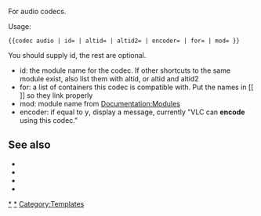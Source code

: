{{codec
|type=audio
|id={{{id|}}}
|altid={{{altid|}}}
|altid2={{{altid2|}}}
|encoder={{{encoder|n}}}
|for={{{for|}}}
|mod={{{mod|}}}
}}<noinclude>
<!-------------------- Documentation goes below this line --------------------->
For audio codecs.

Usage:
 <nowiki>{{codec audio | id= | altid= | altid2= | encoder= | for= | mod= }}</nowiki>

You should supply id, the rest are optional.
* id: the module name for the codec. If other shortcuts to the same module exist, also list them with altid, or altid and altid2
* for: a list of containers this codec is compatible with. Put the names in <nowiki>[[ ]]</nowiki> so they link properly
* mod: module name from [[Documentation:Modules]]
* encoder: if equal to <kbd>y</kbd>, display a message, currently "VLC can '''encode''' using this codec."

== See also ==
* {{tl|Codec audio}}
* {{tl|Codec video}}
* {{tl|Mux}}
* {{tl|Protocol}}

[[Category:Audio codecs|*]]<!--Modify sortkey-->
[[Category:Codecs|*]]<!--Modify sortkey-->
[[Category:Templates]]
<!----------------------------------------------------------------------------->
</noinclude>